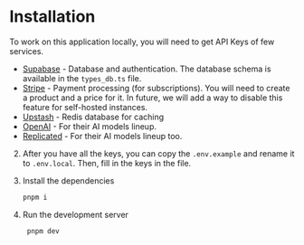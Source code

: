 # Installation

To work on this application locally, you will need to get API Keys of few services.

- [Supabase](https://supabase.io/) - Database and authentication. The database schema is available in the `types_db.ts` file.
- [Stripe](https://stripe.com/) - Payment processing (for subscriptions). You will need to create a product and a price for it. In future, we will add a way to disable this feature for self-hosted instances.
- [Upstash](https://upstash.com/) - Redis database for caching
- [OpenAI](https://openai.com/) - For their AI models lineup.
- [Replicated](https://www.replicated.com/) - For their AI models lineup too.

2. After you have all the keys, you can copy the `.env.example` and rename it to `.env.local`. Then, fill in the keys in the file.

3. Install the dependencies

   ```bash
   pnpm i
   ```

4. Run the development server

   ```bash
    pnpm dev
   ```
